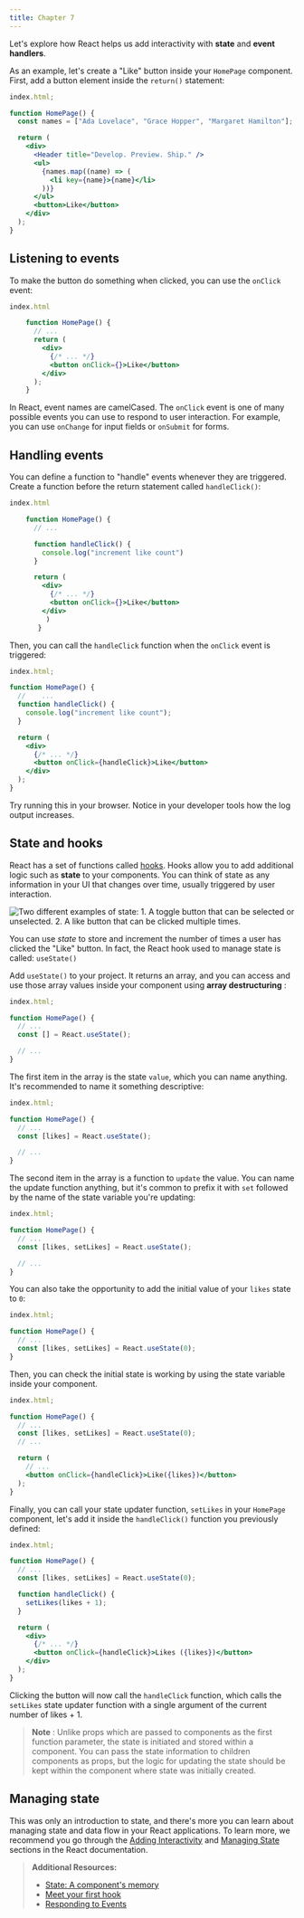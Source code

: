 ```yaml
---
title: Chapter 7
---
```


Let's explore how React helps us add interactivity with **state** and **event
handlers**.

As an example, let's create a "Like" button inside your `HomePage` component.
First, add a button element inside the `return()` statement:

```jsx
index.html;

function HomePage() {
  const names = ["Ada Lovelace", "Grace Hopper", "Margaret Hamilton"];

  return (
    <div>
      <Header title="Develop. Preview. Ship." />
      <ul>
        {names.map((name) => (
          <li key={name}>{name}</li>
        ))}
      </ul>
      <button>Like</button>
    </div>
  );
}
```

## Listening to events

To make the button do something when clicked, you can use the `onClick` event:

```jsx
index.html

    function HomePage() {
      // ...
      return (
        <div>
          {/* ... */}
          <button onClick={}>Like</button>
        </div>
      );
    }
```

In React, event names are camelCased. The `onClick` event is one of many
possible events you can use to respond to user interaction. For example, you
can use `onChange` for input fields or `onSubmit` for forms.

## Handling events

You can define a function to "handle" events whenever they are triggered.
Create a function before the return statement called `handleClick()`:

```jsx
index.html

    function HomePage() {
      // ...

      function handleClick() {
        console.log("increment like count")
      }

      return (
        <div>
          {/* ... */}
    	  <button onClick={}>Like</button>
        </div>
         )
       }
```

Then, you can call the `handleClick` function when the `onClick` event is
triggered:

```jsx
index.html;

function HomePage() {
  // 	...
  function handleClick() {
    console.log("increment like count");
  }

  return (
    <div>
      {/* ... */}
      <button onClick={handleClick}>Like</button>
    </div>
  );
}
```

Try running this in your browser. Notice in your developer tools how the log
output increases.

## State and hooks

React has a set of functions called [hooks](https://react.dev/learn). Hooks
allow you to add additional logic such as **state** to your components. You
can think of state as any information in your UI that changes over time,
usually triggered by user interaction.

![Two different examples of state: 1. A toggle button that can be selected or unselected. 2. A like button that can be clicked multiple times.](/assets/learn-state.png)

You can use _state_ to store and increment the number of times a user has
clicked the "Like" button. In fact, the React hook used to manage state is
called: `useState()`

Add `useState()` to your project. It returns an array, and you can access and
use those array values inside your component using **array destructuring** :

```jsx
index.html;

function HomePage() {
  // ...
  const [] = React.useState();

  // ...
}
```

The first item in the array is the state `value`, which you can name anything.
It's recommended to name it something descriptive:

```jsx
index.html;

function HomePage() {
  // ...
  const [likes] = React.useState();

  // ...
}
```

The second item in the array is a function to `update` the value. You can name
the update function anything, but it's common to prefix it with `set` followed
by the name of the state variable you're updating:

```jsx
index.html;

function HomePage() {
  // ...
  const [likes, setLikes] = React.useState();

  // ...
}
```

You can also take the opportunity to add the initial value of your `likes`
state to `0`:

```jsx
index.html;

function HomePage() {
  // ...
  const [likes, setLikes] = React.useState(0);
}
```

Then, you can check the initial state is working by using the state variable
inside your component.

```jsx
index.html;

function HomePage() {
  // ...
  const [likes, setLikes] = React.useState(0);
  // ...

  return (
    // ...
    <button onClick={handleClick}>Like({likes})</button>
  );
}
```

Finally, you can call your state updater function, `setLikes` in your
`HomePage` component, let's add it inside the `handleClick()` function you
previously defined:

```jsx
index.html;

function HomePage() {
  // ...
  const [likes, setLikes] = React.useState(0);

  function handleClick() {
    setLikes(likes + 1);
  }

  return (
    <div>
      {/* ... */}
      <button onClick={handleClick}>Likes ({likes})</button>
    </div>
  );
}
```

Clicking the button will now call the `handleClick` function, which calls the
`setLikes` state updater function with a single argument of the current number
of likes + 1.

> **Note** : Unlike props which are passed to components as the first function
> parameter, the state is initiated and stored within a component. You can
> pass the state information to children components as props, but the logic
> for updating the state should be kept within the component where state was
> initially created.

## Managing state

This was only an introduction to state, and there's more you can learn about
managing state and data flow in your React applications. To learn more, we
recommend you go through the [Adding
Interactivity](https://react.dev/learn/adding-interactivity) and [Managing
State](https://react.dev/learn/managing-state) sections in the React
documentation.

> **Additional Resources:**
>
> - [State: A component's memory](https://react.dev/learn/state-a-components-memory)
> - [Meet your first hook](https://react.dev/learn/state-a-components-memory#meet-your-first-hook)
> - [Responding to Events](https://react.dev/learn/responding-to-events)
